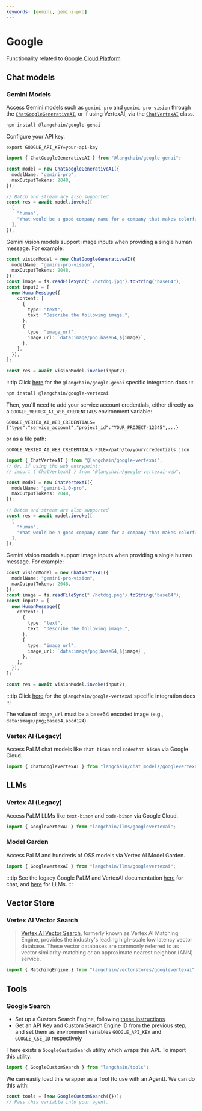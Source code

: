 ```yaml
---
keywords: [gemini, gemini-pro]
---
```


# Google

Functionality related to [Google Cloud Platform](https://cloud.google.com/)

## Chat models

### Gemini Models

Access Gemini models such as `gemini-pro` and `gemini-pro-vision` through the [`ChatGoogleGenerativeAI`](/docs/integrations/chat/google_generativeai),
or if using VertexAI, via the [`ChatVertexAI`](/docs/integrations/chat/google_vertex_ai) class.


<Tabs>
<TabItem value="genai" label="GenAI" default>
<IntegrationInstallTooltip></IntegrationInstallTooltip>

```bash npm2yarn
npm install @langchain/google-genai
```

Configure your API key.

```
export GOOGLE_API_KEY=your-api-key
```

```typescript
import { ChatGoogleGenerativeAI } from "@langchain/google-genai";

const model = new ChatGoogleGenerativeAI({
  modelName: "gemini-pro",
  maxOutputTokens: 2048,
});

// Batch and stream are also supported
const res = await model.invoke([
  [
    "human",
    "What would be a good company name for a company that makes colorful socks?",
  ],
]);
```

Gemini vision models support image inputs when providing a single human message. For example:

```typescript
const visionModel = new ChatGoogleGenerativeAI({
  modelName: "gemini-pro-vision",
  maxOutputTokens: 2048,
});
const image = fs.readFileSync("./hotdog.jpg").toString("base64");
const input2 = [
  new HumanMessage({
    content: [
      {
        type: "text",
        text: "Describe the following image.",
      },
      {
        type: "image_url",
        image_url: `data:image/png;base64,${image}`,
      },
    ],
  }),
];

const res = await visionModel.invoke(input2);
```

:::tip
Click [here](/docs/integrations/chat/google_generativeai) for the `@langchain/google-genai` specific integration docs
:::

</TabItem>

<TabItem value="vertexai" label="VertexAI" default>
<IntegrationInstallTooltip></IntegrationInstallTooltip>

```bash npm2yarn
npm install @langchain/google-vertexai
```

Then, you'll need to add your service account credentials, either directly as a `GOOGLE_VERTEX_AI_WEB_CREDENTIALS` environment variable:

```
GOOGLE_VERTEX_AI_WEB_CREDENTIALS={"type":"service_account","project_id":"YOUR_PROJECT-12345",...}
```

or as a file path:

```
GOOGLE_VERTEX_AI_WEB_CREDENTIALS_FILE=/path/to/your/credentials.json
```

```typescript
import { ChatVertexAI } from "@langchain/google-vertexai";
// Or, if using the web entrypoint:
// import { ChatVertexAI } from "@langchain/google-vertexai-web";

const model = new ChatVertexAI({
  modelName: "gemini-1.0-pro",
  maxOutputTokens: 2048,
});

// Batch and stream are also supported
const res = await model.invoke([
  [
    "human",
    "What would be a good company name for a company that makes colorful socks?",
  ],
]);
```

Gemini vision models support image inputs when providing a single human message. For example:

```typescript
const visionModel = new ChatVertexAI({
  modelName: "gemini-pro-vision",
  maxOutputTokens: 2048,
});
const image = fs.readFileSync("./hotdog.png").toString("base64");
const input2 = [
  new HumanMessage({
    content: [
      {
        type: "text",
        text: "Describe the following image.",
      },
      {
        type: "image_url",
        image_url: `data:image/png;base64,${image}`,
      },
    ],
  }),
];

const res = await visionModel.invoke(input2);
```

:::tip
Click [here](/docs/integrations/chat/google_vertex_ai) for the `@langchain/google-vertexai` specific integration docs
:::

</TabItem>
</Tabs>

The value of `image_url` must be a base64 encoded image (e.g., `data:image/png;base64,abcd124`).

### Vertex AI (Legacy)

Access PaLM chat models like `chat-bison` and `codechat-bison` via Google Cloud.

```typescript
import { ChatGoogleVertexAI } from "langchain/chat_models/googlevertexai";
```

## LLMs

### Vertex AI (Legacy)

Access PaLM LLMs like `text-bison` and `code-bison` via Google Cloud.

```typescript
import { GoogleVertexAI } from "langchain/llms/googlevertexai";
```

### Model Garden

Access PaLM and hundreds of OSS models via Vertex AI Model Garden.

```typescript
import { GoogleVertexAI } from "langchain/llms/googlevertexai";
```

:::tip
See the legacy Google PaLM and VertexAI documentation [here](/docs/integrations/chat/google_palm) for chat, and [here](/docs/integrations/llms/google_palm) for LLMs.
:::

## Vector Store

### Vertex AI Vector Search

> [Vertex AI Vector Search](https://cloud.google.com/vertex-ai/docs/matching-engine/overview),
> formerly known as Vertex AI Matching Engine, provides the industry's leading high-scale
> low latency vector database. These vector databases are commonly
> referred to as vector similarity-matching or an approximate nearest neighbor (ANN) service.

```typescript
import { MatchingEngine } from "langchain/vectorstores/googlevertexai";
```

## Tools

### Google Search

- Set up a Custom Search Engine, following [these instructions](https://stackoverflow.com/questions/37083058/programmatically-searching-google-in-python-using-custom-search)
- Get an API Key and Custom Search Engine ID from the previous step, and set them as environment variables `GOOGLE_API_KEY` and `GOOGLE_CSE_ID` respectively

There exists a `GoogleCustomSearch` utility which wraps this API. To import this utility:

```typescript
import { GoogleCustomSearch } from "langchain/tools";
```

We can easily load this wrapper as a Tool (to use with an Agent). We can do this with:

```typescript
const tools = [new GoogleCustomSearch({})];
// Pass this variable into your agent.
```
